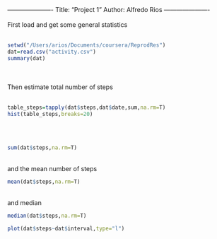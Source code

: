 \
\
----------------------
Title: "Project 1"
Author: Alfredo Rios
----------------------
\
\
First load and get some general statistics
\
\
```R
setwd("/Users/arios/Documents/coursera/ReprodRes")
dat=read.csv("activity.csv")
summary(dat)
```
\
\
Then estimate total number of steps 
\
\

```R
table_steps=tapply(dat$steps,dat$date,sum,na.rm=T)
hist(table_steps,breaks=20)

```
\
\

```R
sum(dat$steps,na.rm=T)
```
\
and the mean number of steps
\
```R
mean(dat$steps,na.rm=T)
```
\
and median
\
```R
median(dat$steps,na.rm=T)
```

```R
plot(dat$steps~dat$interval,type="l")
```

